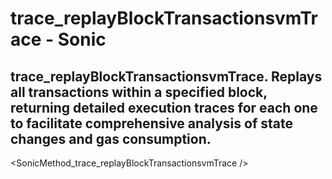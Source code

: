 # trace_replayBlockTransactionsvmTrace - Sonic

## trace_replayBlockTransactionsvmTrace. Replays all transactions within a specified block, returning detailed execution traces for each one to facilitate comprehensive analysis of state changes and gas consumption.


<SonicMethod_trace_replayBlockTransactionsvmTrace />
